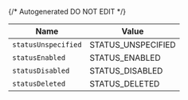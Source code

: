 {/* Autogenerated DO NOT EDIT  */}

| Name                | Value               |
| ------------------- | ------------------- |
| `statusUnspecified` | STATUS_UNSPECIFIED  |
| `statusEnabled`     | STATUS_ENABLED      |
| `statusDisabled`    | STATUS_DISABLED     |
| `statusDeleted`     | STATUS_DELETED      |

